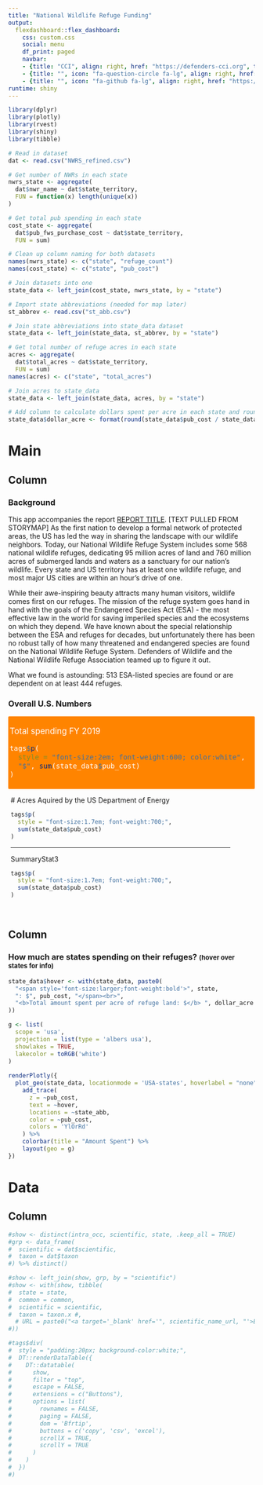 ```yaml
---
title: "National Wildlife Refuge Funding"
output:
  flexdashboard::flex_dashboard:
    css: custom.css
    social: menu
    df_print: paged
    navbar:
    - {title: "CCI", align: right, href: "https://defenders-cci.org", target: "_blank"}
    - {title: "", icon: "fa-question-circle fa-lg", align: right, href: "mailto:jmalcom@defenders.org?subject=ESA intrastate species"}
    - {title: "", icon: "fa-github fa-lg", align: right, href: "https://github.com/Defenders-ESC/", target: "_blank"}
runtime: shiny
---
```


```r
library(dplyr)
library(plotly)
library(rvest)
library(shiny)
library(tibble)

# Read in dataset
dat <- read.csv("NWRS_refined.csv")

# Get number of NWRs in each state
nwrs_state <- aggregate(
  dat$nwr_name ~ dat$state_territory, 
  FUN = function(x) length(unique(x))
)

# Get total pub spending in each state
cost_state <- aggregate(
  dat$pub_fws_purchase_cost ~ dat$state_territory, 
  FUN = sum)

# Clean up column naming for both datasets
names(nwrs_state) <- c("state", "refuge_count")
names(cost_state) <- c("state", "pub_cost")

# Join datasets into one
state_data <- left_join(cost_state, nwrs_state, by = "state")

# Import state abbreviations (needed for map later)
st_abbrev <- read.csv("st_abb.csv")

# Join state abbreviations into state_data dataset
state_data <- left_join(state_data, st_abbrev, by = "state")

# Get total number of refuge acres in each state
acres <- aggregate(
  dat$total_acres ~ dat$state_territory, 
  FUN = sum)
names(acres) <- c("state", "total_acres")

# Join acres to state_data
state_data <- left_join(state_data, acres, by = "state")

# Add column to calculate dollars spent per acre in each state and round to two decimal places
state_data$dollar_acre <- format(round(state_data$pub_cost / state_data$total_acres, 2), nsmall = 2)

```

Main
=======================================================================

Column {data-width=200}
-----------------------------------------------------------------------

### Background

This app accompanies the report [REPORT TITLE](LINK). [TEXT PULLED FROM STORYMAP] As the first nation to develop a formal network of protected areas, the US has led the way in sharing the landscape with our wildlife neighbors. Today, our National Wildlife Refuge System includes some 568 national wildlife refuges, dedicating 95 million acres of land and 760 million acres of submerged lands and waters as a sanctuary for our nation's wildlife. Every state and US territory has at least one wildlife refuge, and most major US cities are within an hour's drive of one.

While their awe-inspiring beauty attracts many human visitors, wildlife comes first on our refuges. The mission of the refuge system goes hand in hand with the goals of the Endangered Species Act (ESA) - the most effective law in the world for saving imperiled species and the ecosystems on which they depend. We have known about the special relationship between the ESA and refuges for decades, but unfortunately there has been no robust tally of how many threatened and endangered species are found on the National Wildlife Refuge System. Defenders of Wildlife and the National Wildlife Refuge Association teamed up to figure it out.

What we found is astounding: 513 ESA-listed species are found or are dependent on at least 444 refuges.

### Overall U.S. Numbers

<div style='padding:3px; margin-bottom: 12px; background-color:#FF8400; color:white; border-radius:2px; font-size: 1.2em'>
Total spending FY 2019
```r
tags$p(
  style = "font-size:2em; font-weight:600; color:white",
  "$", sum(state_data$pub_cost)
)
```
</div>
<!-- <br> -->

<div style='padding-left:5px; padding-right:50px;'>
\# Acres Aquired by the US Department of Energy
```r
tags$p(
  style = "font-size:1.7em; font-weight:700;",
  sum(state_data$pub_cost)
)
```

<hr>

SummaryStat3 
```r
tags$p(
  style = "font-size:1.7em; font-weight:700;",
  sum(state_data$pub_cost)
)
```
</div>

<br>


Column {data-width=800}
-----------------------------------------------------------------------

### How much are states spending on their refuges? <span style="font-size:small">(hover over states for info)</span>

```r
state_data$hover <- with(state_data, paste0(
  "<span style='font-size:larger;font-weight:bold'>", state, 
  ": $", pub_cost, "</span><br>", 
  "<b>Total amount spent per acre of refuge land: $</b> ", dollar_acre
))

g <- list(
  scope = 'usa',
  projection = list(type = 'albers usa'),
  showlakes = TRUE,
  lakecolor = toRGB('white')
)
  
renderPlotly({
  plot_geo(state_data, locationmode = 'USA-states', hoverlabel = "none") %>%
    add_trace(
      z = ~pub_cost, 
      text = ~hover,
      locations = ~state_abb,
      color = ~pub_cost, 
      colors = 'YlOrRd'
    ) %>%
    colorbar(title = "Amount Spent") %>%
    layout(geo = g)
})
```


Data
=======================================================================

Column {data-width=1000}
-----------------------------------------------------------------------

```r
#show <- distinct(intra_occ, scientific, state, .keep_all = TRUE)
#grp <- data_frame(
#  scientific = dat$scientific,
#  taxon = dat$taxon
#) %>% distinct()

#show <- left_join(show, grp, by = "scientific")
#show <- with(show, tibble(
#  state = state, 
#  common = common, 
#  scientific = scientific, 
#  taxon = taxon.x #,
  # URL = paste0("<a target='_blank' href='", scientific_name_url, "'>ECOS Link</a>")
#))

#tags$div(
#  style = "padding:20px; background-color:white;",
#  DT::renderDataTable({
#    DT::datatable(
#      show,
#      filter = "top",
#      escape = FALSE,
#      extensions = c("Buttons"),
#      options = list(
#        rownames = FALSE,
#        paging = FALSE,
#        dom = 'Bfrtip',
#        buttons = c('copy', 'csv', 'excel'),
#        scrollX = TRUE,
#        scrollY = TRUE
#      )
#    )
#  })
#)
```
